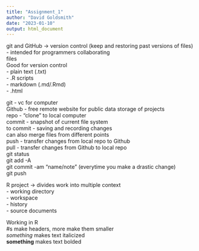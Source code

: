 ```yaml
---
title: "Assignment_1"
author: "David Goldsmith"
date: "2023-01-10"
output: html_document
---
```


git and GitHub -> version control (keep and restoring past versions of files) 
  - intended for programmers collaborating  
  files  
    Good for version control  
  - plain text (.txt)  
  - .R scripts  
  - markdown (.md/.Rmd)  
  - .html  
  
git - vc for computer  
Github - free remote website for public data storage of projects  
  repo - "clone" to local computer  
  commit - snapshot of current file system  
  to commit - saving and recording changes  
  can also merge files from different points  
  push - transfer changes from local repo to Github  
  pull - transfer changes from Github to local repo  
  git status  
  git add -A  
  git commit -am "name/note" (everytime you make a drastic change)  
  git push  
  
R project -> divides work into multiple context  
  - working directory  
  - workspace  
  - history  
  - source documents  

Working in R  
#s make headers, more make them smaller  
*something* makes text italicized  
**something** makes text bolded  